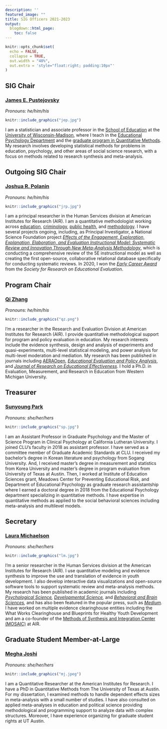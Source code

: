 ```yaml
---
description: ''
featured_image: ""
title: SIG Officers 2021-2023
output:
  blogdown::html_page:
    toc: false
---
```


```r
knitr::opts_chunk$set(
  echo = FALSE, 
  collapse = TRUE, 
  out.width = "40%",
  out.extra = 'style="float:right; padding:10px"'
)
```

## **SIG Chair**

### [**James E. Pustejovsky**](https://www.jepusto.com/)

*Pronouns: he/him/his*

```r
knitr::include_graphics("jep.jpg")
```
I am a statistician and associate professor in the [School of Education](https://education.wisc.edu/) at the [University of Wisconsin-Madison](https://www.wisc.edu/), where I teach in the [Educational Psychology Department](https://edpsych.education.wisc.edu/) and the [graduate program in Quantitative Methods](https://edpsych.education.wisc.edu/academics/quantitative-methods/). My research involves developing statistical methods for problems in education, psychology, and other areas of social science research, with a focus on methods related to research synthesis and meta-analysis.

## **Outgoing SIG Chair**

### [**Joshua R. Polanin**](https://www.air.org/person/joshua-r-polanin)

*Pronouns: he/him/his*

```r
knitr::include_graphics("jrp.jpg")
```
I am a principal researcher in the Human Services division at American Institutes for Research (AIR). I am a quantitative methodologist working across [education](https://journals.sagepub.com/doi/full/10.1177/2332858418791991), [criminology](https://journals.sagepub.com/doi/full/10.3102/0034654316632061?casa_token=iaFE1DQIdtMAAAAA%3AIj1ZuO3RB2iahN3uXFqvjjj2VLH4UHXH899AEn_uPCXE68HaiOLsVAigPkiZ8SIlwOli6eu_e6HHQQ), [public health](https://www.tandfonline.com/doi/abs/10.1080/13811118.2019.1663329), and [methodology](https://journals.sagepub.com/doi/full/10.1177/1745691620906416?casa_token=IQGRUs59TBkAAAAA%3AwlKa2v1PW5UejPF9ncqKyqWswOF7caM8a04TLrhvGuHfUh_VlBKIyOp2cujJhUV4dylF24rJGTyBNA). I have several projects ongoing, including, as Principal Investigator, a National Science Foundation project [*Effects of the Engagement, Exploration, Explanation, Elaboration, and Evaluation Instructional Model: Systematic Review and Innovation Through New Meta-Analysis Methodology*](https://www.research.gov/research-portal/appmanager/base/desktop;jsessionid=Gz4hfpjRr0HrQTL2m48MQLBKz87LwztX6HgjDhpVLT62B1y4bMSY!717582469!-1003691897?_nfpb=true&_windowLabel=rsrViewAllAwards_1_2&wsrp-urlType=blockingAction&wsrp-url=&wsrp-requiresRewrite=&wsrp-navigationalState=eJyLL07OL0i1Tc-JT0rMUYNQtgBZ6Af8&wsrp-interactionState=wlprsrViewAllAwards_1_2_action%3DviewRsrDetail%26wlprsrViewAllAwards_1_2_fedAwrdId%3D2000672&wsrp-mode=wsrp%3Aview&wsrp-windowState=), which is conducting a comprehensive review of the 5E instructional model as well as creating the first open-source, collaborative relational database specifically for conducting systematic reviews. In 2020, I won the [*Early Career Award*](https://www.sree.org/2020-early-career-winners-announcement) from the *Society for Research on Educational Evaluation*.

## **Program Chair**

### [**Qi Zhang**](https://www.linkedin.com/in/qi-zhang-45261b7b/)

*Pronouns: he/him/his*

```r
knitr::include_graphics("qz.png")
```
I'm a researcher in the Research and Evaluation Division at American Institutes for Research (AIR). I provide quantitative methodological support for program and policy evaluation in education. My research interests include the evidence synthesis, design and analysis of experiments and quasi-experiments, multi-level statistical modeling, and power analysis for multi-level moderation and mediation. My research has been published in journals including [AERAOpen](https://journals.sagepub.com/doi/full/10.1177/2332858420939526), [*Educational Evaluation and Policy Analysis*](https://journals.sagepub.com/doi/abs/10.3102/0162373720929018?journalCode=epaa), and [*Journal of Research on Educational Effectiveness*](https://www.tandfonline.com/action/doSearch?AllField=Qi+Zhang&SeriesKey=uree20). I hold a Ph.D. in Evaluation, Measurement, and Research in Education from Western Michigan University.

## Treasurer

### [**Sunyoung Park**](https://www.callutheran.edu/faculty/profile.html?id=sunyoungpark)

*Pronouns: she/her/hers*

```r
knitr::include_graphics("sp.jpg")
```
I am an Assistant Professor in Graduate Psychology and the Master of Science Program in Clinical Psychology at California Lutheran University. I joined CLU's faculty in 2018 as assistant professor. I have served as a committee member of Graduate Academic Standards at CLU. I received my bachelor's degree in Korean literature and psychology from Sogang University. And, I received master's degree in measurement and statistics from Korea University and master's degree in program evaluation from University of Texas at Austin. Then, I worked at Institute of Education Sciences grant, Meadows Center for Preventing Educational Risk, and Department of Educational Psychology as graduate research assistantship where I earned a doctoral degree in 2018 from the Educational Psychology department specializing in quantitative methods. I have expertise in quantitative methods as applied to the social behavioral sciences including meta-analysis and multilevel models.

## Secretary

### [**Laura Michaelson**](https://www.air.org/person/laura-michaelson)

*Pronouns: she/her/hers*

```r
knitr::include_graphics("lm.jpg")
```
I'm a senior researcher in the Human Services division at the American Institutes for Research (AIR). I use quantitative modeling and evidence synthesis to improve the use and translation of evidence in youth development. I also develop interactive data visualizations and open-source software tools to support systematic review and meta-analysis methods. My research has been published in academic journals including [*Psychological Science*](https://journals.sagepub.com/doi/abs/10.1177/0956797619896270)*, [Developmental Science](https://onlinelibrary.wiley.com/doi/abs/10.1111/desc.12388),* and [*Behavioral and Brain Sciences*](https://pubmed.ncbi.nlm.nih.gov/29342753/)*,* and has also been featured in the popular press, such as [*Medium*](https://elemental.medium.com/the-ongoing-controversy-over-the-marshmallow-test-b495db1809be)*.* I have worked on multiple evidence clearinghouse entities including the What Works Clearinghouse and Blueprints for Healthy Youth Development and am a co-founder of the [Methods of Synthesis and Integration Center (MOSAIC)](http://mosaic.air.org/) at AIR.

## Graduate Student Member-at-Large

### [**Megha Joshi**](https://meghapsimatrix.com/)

*Pronouns: she/her/hers*

```r
knitr::include_graphics("mj.jpeg")
```

I am a Quantitative Researcher at the American Institutes for Research. I have a PhD in Quantitative Methods from The University of Texas at Austin. For my dissertation, I examined methods to handle dependent effects sizes in meta-analysis with a small number of studies. I have also consulted on applied meta-analyses in education and political science providing methodological and programming support to analyze data with complex structures. Moreover, I have experience organizing for graduate student rights at UT Austin.
